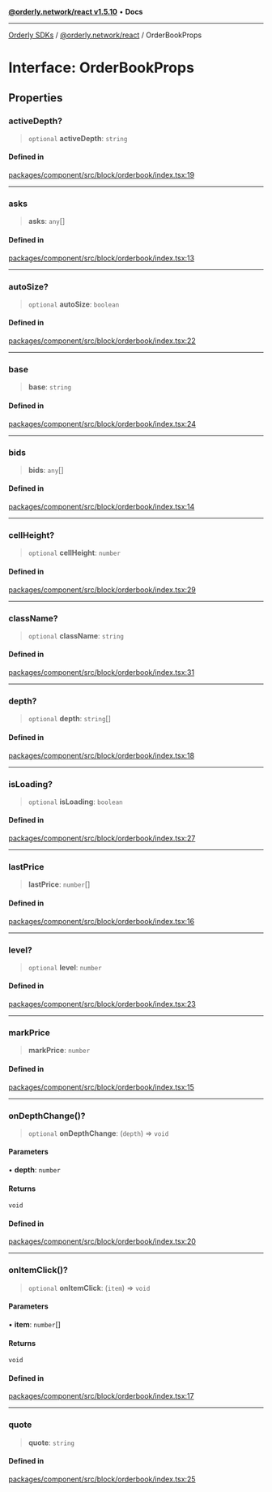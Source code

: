 [**@orderly.network/react v1.5.10**](/sdks/tech-doc/@orderly.network/react/README) • **Docs**

***

[Orderly SDKs](/sdks/tech-doc/packages) / [@orderly.network/react](/sdks/tech-doc/@orderly.network/react/README) / OrderBookProps

# Interface: OrderBookProps

## Properties

### activeDepth?

> `optional` **activeDepth**: `string`

#### Defined in

[packages/component/src/block/orderbook/index.tsx:19](https://github.com/OrderlyNetwork/js-sdk/blob/554ae704783e3b83c40bb234a899e8f02987d9b6/packages/component/src/block/orderbook/index.tsx#L19)

***

### asks

> **asks**: `any`[]

#### Defined in

[packages/component/src/block/orderbook/index.tsx:13](https://github.com/OrderlyNetwork/js-sdk/blob/554ae704783e3b83c40bb234a899e8f02987d9b6/packages/component/src/block/orderbook/index.tsx#L13)

***

### autoSize?

> `optional` **autoSize**: `boolean`

#### Defined in

[packages/component/src/block/orderbook/index.tsx:22](https://github.com/OrderlyNetwork/js-sdk/blob/554ae704783e3b83c40bb234a899e8f02987d9b6/packages/component/src/block/orderbook/index.tsx#L22)

***

### base

> **base**: `string`

#### Defined in

[packages/component/src/block/orderbook/index.tsx:24](https://github.com/OrderlyNetwork/js-sdk/blob/554ae704783e3b83c40bb234a899e8f02987d9b6/packages/component/src/block/orderbook/index.tsx#L24)

***

### bids

> **bids**: `any`[]

#### Defined in

[packages/component/src/block/orderbook/index.tsx:14](https://github.com/OrderlyNetwork/js-sdk/blob/554ae704783e3b83c40bb234a899e8f02987d9b6/packages/component/src/block/orderbook/index.tsx#L14)

***

### cellHeight?

> `optional` **cellHeight**: `number`

#### Defined in

[packages/component/src/block/orderbook/index.tsx:29](https://github.com/OrderlyNetwork/js-sdk/blob/554ae704783e3b83c40bb234a899e8f02987d9b6/packages/component/src/block/orderbook/index.tsx#L29)

***

### className?

> `optional` **className**: `string`

#### Defined in

[packages/component/src/block/orderbook/index.tsx:31](https://github.com/OrderlyNetwork/js-sdk/blob/554ae704783e3b83c40bb234a899e8f02987d9b6/packages/component/src/block/orderbook/index.tsx#L31)

***

### depth?

> `optional` **depth**: `string`[]

#### Defined in

[packages/component/src/block/orderbook/index.tsx:18](https://github.com/OrderlyNetwork/js-sdk/blob/554ae704783e3b83c40bb234a899e8f02987d9b6/packages/component/src/block/orderbook/index.tsx#L18)

***

### isLoading?

> `optional` **isLoading**: `boolean`

#### Defined in

[packages/component/src/block/orderbook/index.tsx:27](https://github.com/OrderlyNetwork/js-sdk/blob/554ae704783e3b83c40bb234a899e8f02987d9b6/packages/component/src/block/orderbook/index.tsx#L27)

***

### lastPrice

> **lastPrice**: `number`[]

#### Defined in

[packages/component/src/block/orderbook/index.tsx:16](https://github.com/OrderlyNetwork/js-sdk/blob/554ae704783e3b83c40bb234a899e8f02987d9b6/packages/component/src/block/orderbook/index.tsx#L16)

***

### level?

> `optional` **level**: `number`

#### Defined in

[packages/component/src/block/orderbook/index.tsx:23](https://github.com/OrderlyNetwork/js-sdk/blob/554ae704783e3b83c40bb234a899e8f02987d9b6/packages/component/src/block/orderbook/index.tsx#L23)

***

### markPrice

> **markPrice**: `number`

#### Defined in

[packages/component/src/block/orderbook/index.tsx:15](https://github.com/OrderlyNetwork/js-sdk/blob/554ae704783e3b83c40bb234a899e8f02987d9b6/packages/component/src/block/orderbook/index.tsx#L15)

***

### onDepthChange()?

> `optional` **onDepthChange**: (`depth`) => `void`

#### Parameters

• **depth**: `number`

#### Returns

`void`

#### Defined in

[packages/component/src/block/orderbook/index.tsx:20](https://github.com/OrderlyNetwork/js-sdk/blob/554ae704783e3b83c40bb234a899e8f02987d9b6/packages/component/src/block/orderbook/index.tsx#L20)

***

### onItemClick()?

> `optional` **onItemClick**: (`item`) => `void`

#### Parameters

• **item**: `number`[]

#### Returns

`void`

#### Defined in

[packages/component/src/block/orderbook/index.tsx:17](https://github.com/OrderlyNetwork/js-sdk/blob/554ae704783e3b83c40bb234a899e8f02987d9b6/packages/component/src/block/orderbook/index.tsx#L17)

***

### quote

> **quote**: `string`

#### Defined in

[packages/component/src/block/orderbook/index.tsx:25](https://github.com/OrderlyNetwork/js-sdk/blob/554ae704783e3b83c40bb234a899e8f02987d9b6/packages/component/src/block/orderbook/index.tsx#L25)
